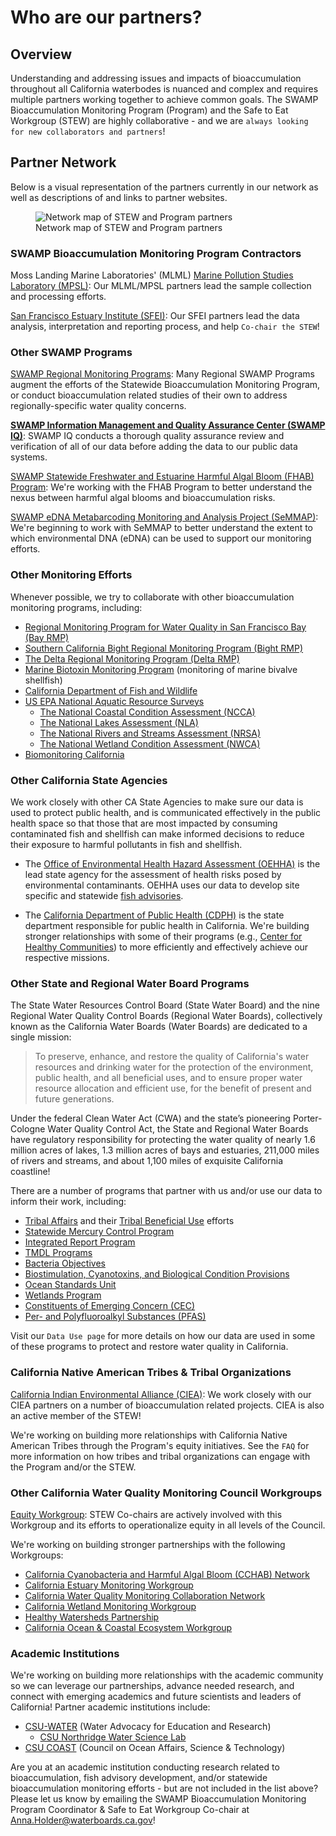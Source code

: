 # Who are our partners?

## Overview

Understanding and addressing issues and impacts of bioaccumulation throughout all California waterbodes is nuanced and complex and requires multiple partners working together to achieve common goals. The SWAMP Bioaccumulation Monitoring Program (Program) and the Safe to Eat Workgroup (STEW) are highly collaborative - and we are `always looking for new collaborators and partners`!

## Partner Network

Below is a visual representation of the partners currently in our network as well as descriptions of and links to partner websites.

![Network map of STEW and Program partners](images/network_map.png){fig-alt="A visual representation of the partner organizations in the Program and STEW network."}

### SWAMP Bioaccumulation Monitoring Program Contractors

Moss Landing Marine Laboratories\' (MLML) [Marine Pollution Studies Laboratory (MPSL)](https://mlml.sjsu.edu/mpsl-mlml/): Our MLML/MPSL partners lead the sample collection and processing efforts.

[San Francisco Estuary Institute (SFEI)](https://www.sfei.org/programs/cw): Our SFEI partners lead the data analysis, interpretation and reporting process, and help `Co-chair the STEW`!

### Other SWAMP Programs

[SWAMP Regional Monitoring Programs](https://www.waterboards.ca.gov/water_issues/programs/swamp/monitoring/regional_monitoring_programs/): Many Regional SWAMP Programs augment the efforts of the Statewide Bioaccumulation Monitoring Program, or conduct bioaccumulation related studies of their own to address regionally-specific water quality concerns.

[**SWAMP Information Management and Quality Assurance Center (SWAMP IQ)**](https://www.waterboards.ca.gov/water_issues/programs/swamp/swamp_iq/): SWAMP IQ conducts a thorough quality assurance review and verification of all of our data before adding the data to our public data systems.

[SWAMP Statewide Freshwater and Estuarine Harmful Algal Bloom (FHAB) Program](https://www.waterboards.ca.gov/water_issues/programs/swamp/freshwater_cyanobacteria.html): We\'re working with the FHAB Program to better understand the nexus between harmful algal blooms and bioaccumulation risks.

[SWAMP eDNA Metabarcoding Monitoring and Analysis Project (SeMMAP)](https://experience.arcgis.com/experience/db3a30220d0d4bdea684781cdaef5230/page/Home/): We\'re beginning to work with SeMMAP to better understand the extent to which environmental DNA (eDNA) can be used to support our monitoring efforts. 

### Other Monitoring Efforts

Whenever possible, we try to collaborate with other bioaccumulation monitoring programs, including:

-   [Regional Monitoring Program for Water Quality in San Francisco Bay (Bay RMP)](https://www.sfei.org/programs/sf-bay-regional-monitoring-program)
-   [Southern California Bight Regional Monitoring Program (Bight RMP)](https://www.sccwrp.org/about/research-areas/regional-monitoring/southern-california-bight-regional-monitoring-program/)
-   [The Delta Regional Monitoring Program (Delta RMP)](https://deltarmp.org/)
-   [Marine Biotoxin Monitoring Program](https://www.cdph.ca.gov/Programs/CEH/DRSEM/pages/emb/shellfish/marine-biotoxin-monitoring-program.aspx) (monitoring of marine bivalve shellfish)
-   [California Department of Fish and Wildlife](https://wildlife.ca.gov/)
-   [US EPA National Aquatic Resource Surveys](https://www.epa.gov/national-aquatic-resource-surveys)
    -   [The National Coastal Condition Assessment (NCCA)](https://www.epa.gov/national-aquatic-resource-surveys/ncca)
    -   [The National Lakes Assessment (NLA)](https://www.epa.gov/national-aquatic-resource-surveys/nla)
    -   [The National Rivers and Streams Assessment (NRSA)](https://www.epa.gov/national-aquatic-resource-surveys/nrsa)
    -   [The National Wetland Condition Assessment (NWCA)](https://www.epa.gov/national-aquatic-resource-surveys/nwca)
-   [Biomonitoring California](https://biomonitoring.ca.gov/)

### Other California State Agencies

We work closely with other CA State Agencies to make sure our data is used to protect public health, and is communicated effectively in the public health space so that those that are most impacted by consuming contaminated fish and shellfish can make informed decisions to reduce their exposure to harmful pollutants in fish and shellfish.

-   The [Office of Environmental Health Hazard Assessment (OEHHA)](https://oehha.ca.gov/) is the lead state agency for the assessment of health risks posed by environmental contaminants. OEHHA uses our data to develop site specific and statewide [fish advisories](https://oehha.ca.gov/fish/advisories). 

-   The [California Department of Public Health (CDPH)](https://www.cdph.ca.gov/) is the state department responsible for public health in California. We\'re building stronger relationships with some of their programs (e.g., [Center for Healthy Communities](https://www.cdph.ca.gov/Programs/CCDPHP/Pages/Program-Landing1.aspx)) to more efficiently and effectively achieve our respective missions.

### Other State and Regional Water Board Programs

The State Water Resources Control Board (State Water Board) and the nine Regional Water Quality Control Boards (Regional Water Boards), collectively known as the California Water Boards (Water Boards) are dedicated to a single mission:

> To preserve, enhance, and restore the quality of California\'s water resources and drinking water for the protection of the environment, public health, and all beneficial uses, and to ensure proper water resource allocation and efficient use, for the benefit of present and future generations.

Under the federal Clean Water Act (CWA) and the state's pioneering Porter-Cologne Water Quality Control Act, the State and Regional Water Boards have regulatory responsibility for protecting the water quality of nearly 1.6 million acres of lakes, 1.3 million acres of bays and estuaries, 211,000 miles of rivers and streams, and about 1,100 miles of exquisite California coastline! 

There are a number of programs that partner with us and/or use our data to inform their work, including:

-   [Tribal Affairs](https://www.waterboards.ca.gov/about_us/public_participation/tribal_affairs/) and their [Tribal Beneficial Use](https://www.waterboards.ca.gov/about_us/public_participation/tribal_affairs/beneficial_uses.html) efforts
-   [Statewide Mercury Control Program](https://www.waterboards.ca.gov/water_issues/programs/mercury/reservoirs/)
-   [Integrated Report Program](https://www.waterboards.ca.gov/water_issues/programs/water_quality_assessment/)
-   [TMDL Programs](https://www.waterboards.ca.gov/water_issues/programs/tmdl/)
-   [Bacteria Objectives](https://www.waterboards.ca.gov/bacterialobjectives/)
-   [Biostimulation, Cyanotoxins, and Biological Condition Provisions](https://www.waterboards.ca.gov/water_issues/programs/biostimulatory_substances_biointegrity/)
-   [Ocean Standards Unit](https://www.waterboards.ca.gov/water_issues/programs/ocean/)
-   [Wetlands Program](https://www.waterboards.ca.gov/water_issues/programs/cwa401/wrapp.html)
-   [Constituents of Emerging Concern (CEC)](https://www.waterboards.ca.gov/water_issues/programs/cec/non_drinking_water.html)
-   [Per- and Polyfluoroalkyl Substances (PFAS)](https://www.waterboards.ca.gov/pfas/)

Visit our `Data Use page` for more details on how our data are used in some of these programs to protect and restore water quality in California.

### California Native American Tribes & Tribal Organizations

[California Indian Environmental Alliance (CIEA)](https://www.cieaweb.org/): We work closely with our CIEA partners on a number of bioaccumulation related projects. CIEA is also an active member of the STEW!

We\'re working on building more relationships with California Native American Tribes through the Program\'s equity initiatives. See the `FAQ` for more information on how tribes and tribal organizations can engage with the Program and/or the STEW.

### Other California Water Quality Monitoring Council Workgroups

[Equity Workgroup](https://mywaterquality.ca.gov/monitoring_council/jedi_workgroup/): STEW Co-chairs are actively involved with this Workgroup and its efforts to operationalize equity in all levels of the Council.

We\'re working on building stronger partnerships with the following Workgroups:

-   [California Cyanobacteria and Harmful Algal Bloom (CCHAB) Network](https://mywaterquality.ca.gov/monitoring_council/cyanohab_network/index.html)
-   [California Estuary Monitoring Workgroup](https://mywaterquality.ca.gov/monitoring_council/estuary_workgroup/index.html)
-   [California Water Quality Monitoring Collaboration Network](https://mywaterquality.ca.gov/monitoring_council/collaboration_network/index.html)
-   [California Wetland Monitoring Workgroup](https://mywaterquality.ca.gov/monitoring_council/wetland_workgroup/index.html)
-   [Healthy Watersheds Partnership](https://mywaterquality.ca.gov/monitoring_council/healthy_watersheds/index.html)
-   [California Ocean & Coastal Ecosystem Workgroup](https://mywaterquality.ca.gov/monitoring_council/ocean_workgroup/index.html)

### Academic Institutions

We\'re working on building more relationships with the academic community so we can leverage our partnerships, advance needed research, and connect with emerging academics and future scientists and leaders of California! Partner academic institutions include:

-   [CSU-WATER](https://www.calstate.edu/impact-of-the-csu/research/water) (Water Advocacy for Education and Research)
    -   [CSU Northridge Water Science Lab](http://www.priyaganguli.com/)
-   [CSU COAST](https://www.calstate.edu/impact-of-the-csu/research/coast) (Council on Ocean Affairs, Science & Technology)

Are you at an academic institution conducting research related to bioaccumulation, fish advisory development, and/or statewide bioaccumulation monitoring efforts - but are not included in the list above? Please let us know by emailing the SWAMP Bioaccumulation Monitoring Program Coordinator & Safe to Eat Workgroup Co-chair at [Anna.Holder\@waterboards.ca.gov](mailto:Anna.Holder@waterboards.ca.gov)!
